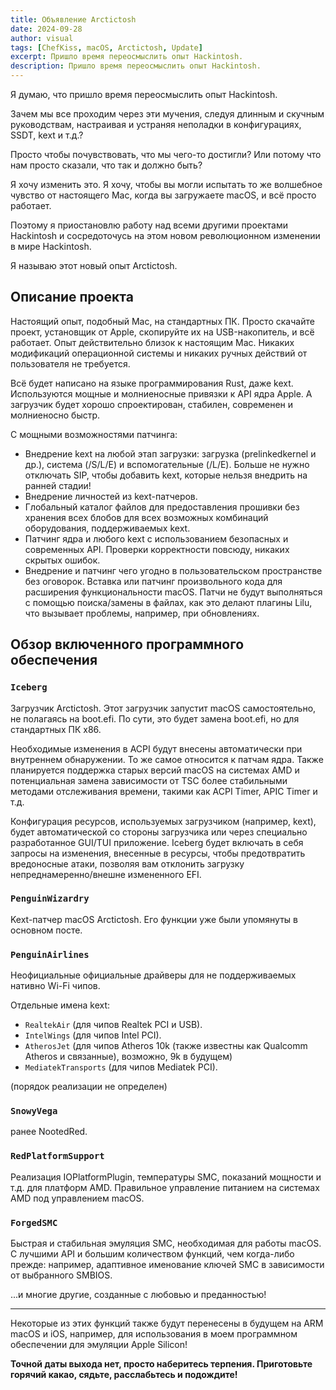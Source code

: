 ```yaml
---
title: Объявление Arctictosh
date: 2024-09-28
author: visual
tags: [ChefKiss, macOS, Arctictosh, Update]
excerpt: Пришло время переосмыслить опыт Hackintosh.
description: Пришло время переосмыслить опыт Hackintosh.
---
```


Я думаю, что пришло время переосмыслить опыт Hackintosh.

Зачем мы все проходим через эти мучения, следуя длинным и скучным руководствам, настраивая и устраняя неполадки в конфигурациях, SSDT, kext и т.д.?

Просто чтобы почувствовать, что мы чего-то достигли? Или потому что нам просто сказали, что так и должно быть?

Я хочу изменить это. Я хочу, чтобы вы могли испытать то же волшебное чувство от настоящего Mac, когда вы загружаете macOS, и всё просто работает.

Поэтому я приостановлю работу над всеми другими проектами Hackintosh и сосредоточусь на этом новом революционном изменении в мире Hackintosh.

Я называю этот новый опыт Arctictosh.

## Описание проекта

Настоящий опыт, подобный Mac, на стандартных ПК. Просто скачайте проект, установщик от Apple, скопируйте их на USB-накопитель, и всё работает. Опыт действительно близок к настоящим Mac. Никаких модификаций операционной системы и никаких ручных действий от пользователя не требуется.

Всё будет написано на языке программирования Rust, даже kext. Используются мощные и молниеносные привязки к API ядра Apple. А загрузчик будет хорошо спроектирован, стабилен, современен и молниеносно быстр.

С мощными возможностями патчинга:

- Внедрение kext на любой этап загрузки: загрузка (prelinkedkernel и др.), система (/S/L/E) и вспомогательные (/L/E). Больше не нужно отключать SIP, чтобы добавить kext, которые нельзя внедрить на ранней стадии!
- Внедрение личностей из kext-патчеров.
- Глобальный каталог файлов для предоставления прошивки без хранения всех блобов для всех возможных комбинаций оборудования, поддерживаемых kext.
- Патчинг ядра и любого kext с использованием безопасных и современных API. Проверки корректности повсюду, никаких скрытых ошибок.
- Внедрение и патчинг чего угодно в пользовательском пространстве без оговорок. Вставка или патчинг произвольного кода для расширения функциональности macOS. Патчи не будут выполняться с помощью поиска/замены в файлах, как это делают плагины Lilu, что вызывает проблемы, например, при обновлениях.

## Обзор включенного программного обеспечения

### `Iceberg`

Загрузчик Arctictosh. Этот загрузчик запустит macOS самостоятельно, не полагаясь на boot.efi. По сути, это будет замена boot.efi, но для стандартных ПК x86.

Необходимые изменения в ACPI будут внесены автоматически при внутреннем обнаружении. То же самое относится к патчам ядра. Также планируется поддержка старых версий macOS на системах AMD и потенциальная замена зависимости от TSC более стабильными методами отслеживания времени, такими как ACPI Timer, APIC Timer и т.д.

Конфигурация ресурсов, используемых загрузчиком (например, kext), будет автоматической со стороны загрузчика или через специально разработанное GUI/TUI приложение. Iceberg будет включать в себя запросы на изменения, внесенные в ресурсы, чтобы предотвратить вредоносные атаки, позволяя вам отклонить загрузку непреднамеренно/внешне измененного EFI.

### `PenguinWizardry`

Kext-патчер macOS Arctictosh. Его функции уже были упомянуты в основном посте.

### `PenguinAirlines`

Неофициальные официальные драйверы для не поддерживаемых нативно Wi-Fi чипов.

Отдельные имена kext:

- `RealtekAir` (для чипов Realtek PCI и USB).
- `IntelWings` (для чипов Intel PCI).
- `AtherosJet` (для чипов Atheros 10k (также известны как Qualcomm Atheros и связанные), возможно, 9k в будущем)
- `MediatekTransports` (для чипов Mediatek PCI).

(порядок реализации не определен)

### `SnowyVega`

ранее NootedRed.

### `RedPlatformSupport`

Реализация IOPlatformPlugin, температуры SMC, показаний мощности и т.д. для платформ AMD. Правильное управление питанием на системах AMD под управлением macOS.

### `ForgedSMC`

Быстрая и стабильная эмуляция SMC, необходимая для работы macOS. С лучшими API и большим количеством функций, чем когда-либо прежде: например, адаптивное именование ключей SMC в зависимости от выбранного SMBIOS.

...и многие другие, созданные с любовью и преданностью!

---

Некоторые из этих функций также будут перенесены в будущем на ARM macOS и iOS, например, для использования в моем программном обеспечении для эмуляции Apple Silicon!

**Точной даты выхода нет, просто наберитесь терпения. Приготовьте горячий какао, сядьте, расслабьтесь и подождите!**

